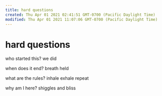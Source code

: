 ```yaml
---
title: hard questions
created: Thu Apr 01 2021 02:41:51 GMT-0700 (Pacific Daylight Time)
modified: Thu Apr 01 2021 11:07:06 GMT-0700 (Pacific Daylight Time)
---
```


# hard questions

who started this?
we did

when does it end?
breath held

what are the rules?
inhale
exhale
repeat

why am I here?
shiggles and bliss
